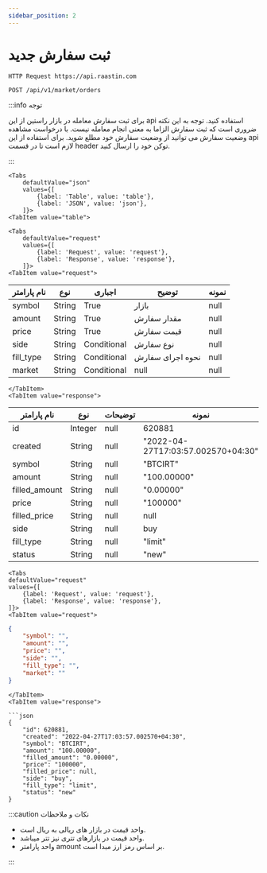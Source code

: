 ```yaml
---
sidebar_position: 2
---
```



# ثبت سفارش جدید



<div style={{direction: 'ltr'}}>

    HTTP Request https://api.raastin.com

</div>

<div style={{textAlign: 'left'}}>

    POST /api/v1/market/orders

</div>

:::info توجه

برای ثبت سفارش معامله در بازار راستین از این api استفاده کنید. توجه به این نکته ضروری است که ثبت سفارش الزاما به معنی انجام معامله نیست. با درخواست مشاهده وضعیت سفارش می توانید از وضعیت سفارش خود مطلع شوید. برای استفاده از این api لازم است تا در قسمت header توکن خود را ارسال کنید.

:::

```mdx-code-block
<Tabs
    defaultValue="json"
    values={[
        {label: 'Table', value: 'table'},
        {label: 'JSON', value: 'json'},
    ]}>
<TabItem value="table">
```


```mdx-code-block
<Tabs
    defaultValue="request"
    values={[
        {label: 'Request', value: 'request'},
        {label: 'Response', value: 'response'},
    ]}>
<TabItem value="request">
```


| نام پارامتر | نوع    | اجباری      | توضیح            | نمونه |
|-------------|--------|-------------|------------------|-------|
| symbol      | String | True        | بازار            | null  |
| amount      | String | True        | مقدار سفارش      | null  |
| price       | String | True        | 	قیمت سفارش      | null  |
| side        | String | Conditional | نوع سفارش        | null  |
| fill_type   | String | Conditional | نحوه اجرای سفارش | null  |
| market      | String | Conditional | null             | null  |


```mdx-code-block
</TabItem>
<TabItem value="response">
```
| نام پارامتر   | نوع     | توضیحات | نمونه                              |
|---------------|---------|---------|------------------------------------|
| id            | Integer | null    | 620881                             |
| created       | String  | null    | "2022-04-27T17:03:57.002570+04:30" |
| symbol        | String  | null    | "BTCIRT"                           |
| amount        | String  | null    | "100.00000"                        |
| filled_amount | String  | null    | "0.00000"                          |
| price         | String  | null    | "100000"                           |
| filled_price  | String  | null    | null                               |
| side          | String  | null    | buy                                |
| fill_type     | String  | null    | "limit"                            |
| status        | String  | null    | "new"                              |


</TabItem>

</Tabs>

</TabItem>

<TabItem value="json">


```mdx-code-block
<Tabs
defaultValue="request"
values={[
    {label: 'Request', value: 'request'},
    {label: 'Response', value: 'response'},
]}>
<TabItem value="request">
```

```json
{
    "symbol": "",
    "amount": "",
    "price": "",
    "side": "",
    "fill_type": "",
    "market": ""
}
```


```mdx-code-block
</TabItem>
<TabItem value="response">

```json
{
    "id": 620881,
    "created": "2022-04-27T17:03:57.002570+04:30",
    "symbol": "BTCIRT",
    "amount": "100.00000",
    "filled_amount": "0.00000",
    "price": "100000",
    "filled_price": null,
    "side": "buy",
    "fill_type": "limit",
    "status": "new"
}
```

</TabItem>

</Tabs>

</TabItem>
</Tabs>
:::caution نکات و ملاحظات

<ul>
    <li>واحد قیمت در بازار های ریالی به ریال است.</li>
    <li>واحد قیمت در بازارهای تتری نیز تتر میباشد.</li>
    <li>واحد پارامتر amount بر اساس رمز ارز مبدا است.
    </li>
</ul>
:::
